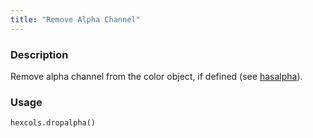```yaml
---
title: "Remove Alpha Channel"
---
```


### Description

Remove alpha channel from the color object, if defined
(see [hasalpha](colorspace.colorlib.hexcols.hasalpha.qmd)).

### Usage

<pre><code class='language-python'>hexcols.dropalpha()</code></pre>
